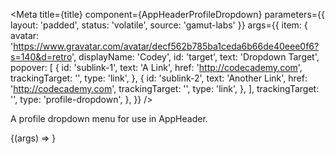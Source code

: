 
<Meta
  title={title}
  component={AppHeaderProfileDropdown}
  parameters={{ layout: 'padded', status: 'volatile', source: 'gamut-labs' }}
  args={{
    item: {
      avatar:
        'https://www.gravatar.com/avatar/decf562b785ba1ceda6b66de40eee0f6?s=140&d=retro',
      displayName: 'Codey',
      id: 'target',
      text: 'Dropdown Target',
      popover: [
        {
          id: 'sublink-1',
          text: 'A Link',
          href: 'http://codecademy.com',
          trackingTarget: '',
          type: 'link',
        },
        {
          id: 'sublink-2',
          text: 'Another Link',
          href: 'http://codecademy.com',
          trackingTarget: '',
          type: 'link',
        },
      ],
      trackingTarget: '',
      type: 'profile-dropdown',
    },
  }}
/>

A profile dropdown menu for use in AppHeader.

<Canvas>
  <Story name="AppHeaderProfileDropdown">
    {(args) => <AppHeaderProfileDropdown {...args} />}
  </Story>
</Canvas>

<Props story="AppHeaderProfileDropdown" />
